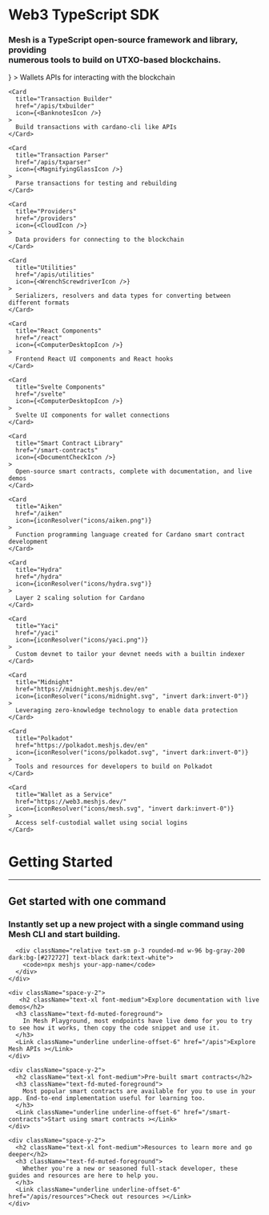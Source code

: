 
<main className="flex flex-1 flex-col container mx-auto px-2 lg:px-4">
  <h1 className="mb-4 mt-16 text-5xl font-bold">Web3 TypeScript SDK</h1>
  <h3 className="text-fd-muted-foreground">
    Mesh is a TypeScript open-source framework and library, providing <br /> numerous tools to build on UTXO-based blockchains.
  </h3>

  <Cards className="mt-16 mb-16 grid grid-cols-1 sm:grid-cols-2 lg:grid-cols-4 gap-4">
    <Card
      title="Wallets"
      href="/apis/wallets"
      icon={<WalletIcon />}
    >
      Wallets APIs for interacting with the blockchain
    </Card>

    <Card
      title="Transaction Builder"
      href="/apis/txbuilder"
      icon={<BanknotesIcon />}
    >
      Build transactions with cardano-cli like APIs
    </Card>

    <Card
      title="Transaction Parser"
      href="/apis/txparser"
      icon={<MagnifyingGlassIcon />}
    >
      Parse transactions for testing and rebuilding
    </Card>

    <Card
      title="Providers"
      href="/providers"
      icon={<CloudIcon />}
    >
      Data providers for connecting to the blockchain
    </Card>

    <Card
      title="Utilities"
      href="/apis/utilities"
      icon={<WrenchScrewdriverIcon />}
    >
      Serializers, resolvers and data types for converting between different formats
    </Card>

    <Card
      title="React Components"
      href="/react"
      icon={<ComputerDesktopIcon />}
    >
      Frontend React UI components and React hooks
    </Card>

    <Card
      title="Svelte Components"
      href="/svelte"
      icon={<ComputerDesktopIcon />}
    >
      Svelte UI components for wallet connections
    </Card>

    <Card
      title="Smart Contract Library"
      href="/smart-contracts"
      icon={<DocumentCheckIcon />}
    >
      Open-source smart contracts, complete with documentation, and live demos
    </Card>

    <Card
      title="Aiken"
      href="/aiken"
      icon={iconResolver("icons/aiken.png")}
    >
      Function programming language created for Cardano smart contract development
    </Card>

    <Card
      title="Hydra"
      href="/hydra"
      icon={iconResolver("icons/hydra.svg")}
    >
      Layer 2 scaling solution for Cardano
    </Card>

    <Card
      title="Yaci"
      href="/yaci"
      icon={iconResolver("icons/yaci.png")}
    >
      Custom devnet to tailor your devnet needs with a builtin indexer
    </Card>

    <Card
      title="Midnight"
      href="https://midnight.meshjs.dev/en"
      icon={iconResolver("icons/midnight.svg", "invert dark:invert-0")}
    >
      Leveraging zero-knowledge technology to enable data protection
    </Card>

    <Card
      title="Polkadot"
      href="https://polkadot.meshjs.dev/en"
      icon={iconResolver("icons/polkadot.svg", "invert dark:invert-0")}
    >
      Tools and resources for developers to build on Polkadot
    </Card>

    <Card
      title="Wallet as a Service"
      href="https://web3.meshjs.dev/"
      icon={iconResolver("icons/mesh.svg", "invert dark:invert-0")}
    >
      Access self-custodial wallet using social logins
    </Card>
  </Cards>

  <h1 className="mb-2 text-3xl font-bold">Getting Started</h1>
  <hr className="mb-6 border-fd-muted-foreground border-t-2 w-24" />

  <div className="flex flex-col gap-8">
    <div className="space-y-2">
      <h2 className="text-xl font-medium">Get started with one command</h2>
      <h3 className="text-fd-muted-foreground">Instantly set up a new project with a single command using Mesh CLI and start building.</h3>

      <div className="relative text-sm p-3 rounded-md w-96 bg-gray-200 dark:bg-[#272727] text-black dark:text-white">
        <code>npx meshjs your-app-name</code>
      </div>
    </div>

    <div className="space-y-2">
       <h2 className="text-xl font-medium">Explore documentation with live demos</h2>
      <h3 className="text-fd-muted-foreground">
        In Mesh Playground, most endpoints have live demo for you to try to see how it works, then copy the code snippet and use it.
      </h3>
      <Link className="underline underline-offset-6" href="/apis">Explore Mesh APIs ></Link>
    </div>

    <div className="space-y-2">
      <h2 className="text-xl font-medium">Pre-built smart contracts</h2>
      <h3 className="text-fd-muted-foreground">
        Most popular smart contracts are available for you to use in your app. End-to-end implementation useful for learning too.
      </h3>
      <Link className="underline underline-offset-6" href="/smart-contracts">Start using smart contracts ></Link>
    </div>

    <div className="space-y-2">
      <h2 className="text-xl font-medium">Resources to learn more and go deeper</h2>
      <h3 className="text-fd-muted-foreground">
        Whether you're a new or seasoned full-stack developer, these guides and resources are here to help you.
      </h3>
      <Link className="underline underline-offset-6" href="/apis/resources">Check out resources ></Link>
    </div>
  </div>
</main>